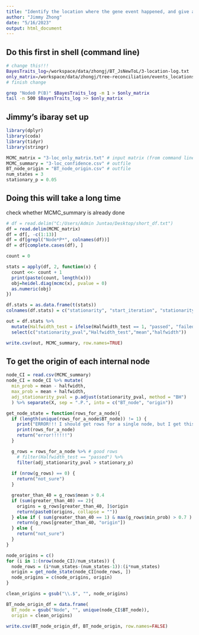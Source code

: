 ```yaml
---
title: "Identify the location where the gene event happened, and give a confidence interval"
author: "Jimmy Zhong"
date: "5/16/2023"
output: html_document
---
```


## Do this first in shell (command line)
```bash
# change this!!!
BayesTraits_log=/workspace/data/zhongj/BT_JsNewToL/3-location-log.txt
only_matrix=/workspace/data/zhongj/tree-reconciliation/events_locations/3-loc_only_matrix.txt
# finish change

grep "Node0 P(B)" $BayesTraits_log -m 1 > $only_matrix
tail -n 500 $BayesTraits_log >> $only_matrix
```

## Jimmy's ibaray set up
```r
library(dplyr)
library(coda)
library(tidyr)
library(stringr)

MCMC_matrix = "3-loc_only_matrix.txt" # input matrix (from command line, variable "only_matrix")
MCMC_summary = "3-loc_confidence.csv" # outfile
BT_node_origin = "BT_node_origin.csv" # outfile
num_states = 3
stationary_p = 0.05
```

## Doing this will take a long time

check whether MCMC_summary is already done
```r
# df = read.delim("C:/Users/Admin Juntao/Desktop/short_df.txt")
df = read.delim(MCMC_matrix)
df = df[, -c(1:13)]
df = df[grepl("Node*P*", colnames(df))]
df = df[complete.cases(df), ]

count = 0

stats = apply(df, 2, function(x) {
  count <<- count + 1
  print(paste(count, length(x)))
  obj=heidel.diag(mcmc(x), pvalue = 0)
  as.numeric(obj)
})

df.stats = as.data.frame(t(stats))
colnames(df.stats) = c("stationarity", "start_iteration", "stationarity_pval", "Halfwidth_test", "mean", "halfwidth")

out = df.stats %>% 
  mutate(Halfwidth_test = ifelse(Halfwidth_test == 1, "passed", "failed")) %>%
  select(c("stationarity_pval","Halfwidth_test","mean","halfwidth"))

write.csv(out, MCMC_summary, row.names=TRUE)
```

## To get the origin of each internal node
```r
node_CI = read.csv(MCMC_summary)
node_CI = node_CI %>% mutate(
  min_prob = mean - halfwidth,
  max_prob = mean + halfwidth,
  adj_stationarity_pval = p.adjust(stationarity_pval, method = "BH")
  ) %>% separate(X, sep = ".P.", into = c("BT_node", "origin"))

get_node_state = function(rows_for_a_node){
  if (length(unique(rows_for_a_node$BT_node)) != 1) {
    print("ERROR!!! I should get rows for a single node, but I get this")
    print(rows_for_a_node)
    return("error!!!!!!")
  }

  g_rows = rows_for_a_node %>% # good rows
    # filter(Halfwidth_test == "passed") %>%
    filter(adj_stationarity_pval > stationary_p)
  
  if (nrow(g_rows) == 0) {
    return("not_sure")
  }

  greater_than_40 = g_rows$mean > 0.4
  if (sum(greater_than_40) == 2){
    origins = g_rows[greater_than_40, ]$origin
    return(paste0(origins, collapse = ""))
  } else if ( sum(greater_than_40 == 1) & max(g_rows$min_prob) > 0.7 ) {
    return(g_rows[greater_than_40, "origin"])
  } else {
    return("not_sure")
  }
}

node_origins = c()
for (i in 1:(nrow(node_CI)/num_states)) {
  node_rows = (i*num_states-(num_states-1)):(i*num_states)
  origin = get_node_state(node_CI[node_rows, ])
  node_origins = c(node_origins, origin)
}

clean_origins = gsub("\\.$", "", node_origins)

BT_node_origin_df = data.frame(
  BT_node = gsub("Node", "", unique(node_CI$BT_node)),
  origin = clean_origins)

write.csv(BT_node_origin_df, BT_node_origin, row.names=FALSE)
```

